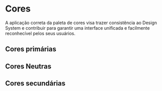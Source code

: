 
<Meta title="DOCS/FundamentosVisuais/Cores" />

# Cores

A aplicação correta da paleta de cores visa trazer consistência ao Design System e contribuir para garantir uma interface unificada e facilmente reconhecível pelos seus usuários.

## Cores primárias

<ColorPalette>
  <ColorItem
    title="Blue"
    subtitle="Blue palette"
    colors={{   
      "Blue 1" : "#114354",
      "Blue 2" : "#1F7A99",
      "Blue 3" : "#2EA6BC",
      "Blue 4" : "#57C7DC",
      "Blue 5" : "#91D3DB",
      }}
  />
  <ColorItem 
    title="Orange" 
    subtitle="Orange palette" 
    colors={{ 
      "Orange 1" : "#632F21",
      "Orange 2" : "#9C462F",
      "Orange 3" : "#E95F3A",
      "Orange 4" : "#EF8264",
      "Orange 5" : "#F5D0C6",
     }} 
  />
</ColorPalette>

## Cores Neutras

<ColorPalette>
  <ColorItem
    title="Cores Neutras"
    subtitle="Paleta Neutra"
    colors={{   
      "Black" : "#1F1F1F",
      "Gray 1" : "#606E78",
      "Gray 2" : "#A6B5BE",
      "Gray 3" : "#EFF5F9",
      "White" : "#FFFFF",
    }}
  />
</ColorPalette>


## Cores secundárias

<ColorPalette>
  <ColorItem
    title="Green"
    subtitle="Green palette"
    colors={{   
      "Green 1" : "#145C56",
      "Green 2" : "#1D856C",
      "Green 3" : "#2EB280",
      "Green 4" : "#55D499",
      "Green 5" : "#9DEECD",
    }}
  />
  <ColorItem
    title="Blue"
    subtitle="Blue palette"
    colors={{   
      "Blue 1" : "#104978",
      "Blue 2" : "#3679B1",
      "Blue 3" : "#4294D8",
      "Blue 4" : "#58B3FE",
      "Blue 5" : "#ADE3F4",    
    }}
  />
  <ColorItem
    title="Purple"
    subtitle="Purple palette"
    colors={{   
      "Purple 1" : "#1B2D82",
      "Purple 2" : "#5367C9",
      "Purple 3" : "#7579EA",
      "Purple 4" : "#8F92FF",
      "Purple 5" : "#CACCFE", 
    }}
  />
  <ColorItem
    title="Red"
    subtitle="Red palette"
    colors={{   
      "Red 1" : "#88181D",
      "Red 2" : "#CF4047",
      "Red 3" : "#EF565D",
      "Red 4" : "#FF7C81",
      "Red 5" : "#F8BBAE",   
   }}
  />
    <ColorItem
    title="Orange"
    subtitle="Orange palette"
    colors={{   
      "Orange 1" : "#6A2914",
      "Orange 2" : "#B25927",
      "Orange 3" : "#E98633",
      "Orange 4" : "#FFA75E",
      "Orange 5" : "#F4CCAB",
    }}
  />
  <ColorItem
    title="Yellow"
    subtitle="Yellow palette"
    colors={{   
      "Yellow 1" : "#4F3D0C",
      "Yellow 2" : "#916A20",
      "Yellow 3" : "#EABF2E",
      "Yellow 4" : "#F8D76B",
      "Yellow 5" : "#FFEAA5",
    }}
  />
</ColorPalette>